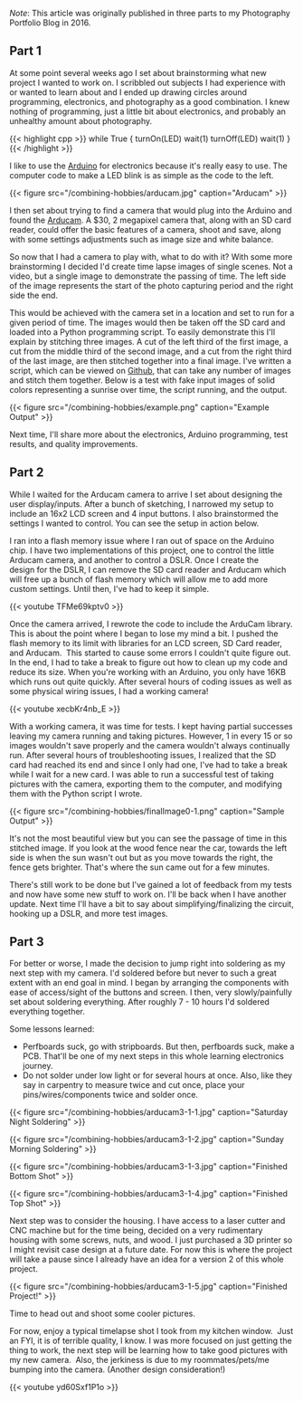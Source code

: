 *Note*: This article was originally published in three parts to my Photography Portfolio Blog in 2016. 

## Part 1

At some point several weeks ago I set about brainstorming what new project I wanted to work on. I scribbled out subjects I had experience with or wanted to learn about and I ended up drawing circles around programming, electronics, and photography as a good combination. I knew nothing of programming, just a little bit about electronics, and probably an unhealthy amount about photography.

<!--more-->

{{< highlight cpp >}}
while True {
    turnOn(LED)
    wait(1)
    turnOff(LED)
    wait(1)
}
{{< /highlight >}}

I like to use the [Arduino](http://arduino.cc) for electronics because it's really easy to use. The computer code to make a LED blink is as simple as the code to the left.

{{< figure src="/combining-hobbies/arducam.jpg" caption="Arducam" >}}

I then set about trying to find a camera that would plug into the Arduino and found the [Arducam](http://arducam.com]). A $30, 2 megapixel camera that, along with an SD card reader, could offer the basic features of a camera, shoot and save, along with some settings adjustments such as image size and white balance.

So now that I had a camera to play with, what to do with it? With some more brainstorming I decided I'd create time lapse images of single scenes. Not a video, but a single image to demonstrate the passing of time. The left side of the image represents the start of the photo capturing period and the right side the end.

This would be achieved with the camera set in a location and set to run for a given period of time. The images would then be taken off the SD card and loaded into a Python programming script. To easily demonstrate this I'll explain by stitching three images. A cut of the left third of the first image, a cut from the middle third of the second image, and a cut from the right third of the last image, are then stitched together into a final image. I've written a script, which can be viewed on [Github](https://github.com/TravisBumgarner/PhotoStitch), that can take any number of images and stitch them together. Below is a test with fake input images of solid colors representing a sunrise over time, the script running, and the output.

{{< figure src="/combining-hobbies/example.png" caption="Example Output" >}}

Next time, I'll share more about the electronics, Arduino programming, test results, and quality improvements.

## Part 2

While I waited for the Arducam camera to arrive I set about designing the user display/inputs. After a bunch of sketching, I narrowed my setup to include an 16x2 LCD screen and 4 input buttons. I also brainstormed the settings I wanted to control. You can see the setup in action below.

I ran into a flash memory issue where I ran out of space on the Arduino chip. I have two implementations of this project, one to control the little Arducam camera, and another to control a DSLR. Once I create the design for the DSLR, I can remove the SD card reader and Arducam which will free up a bunch of flash memory which will allow me to add more custom settings. Until then, I've had to keep it simple.

{{< youtube TFMe69kptv0 >}}

Once the camera arrived, I rewrote the code to include the ArduCam library. This is about the point where I began to lose my mind a bit. I pushed the flash memory to its limit with libraries for an LCD screen, SD Card reader, and Arducam.  This started to cause some errors I couldn't quite figure out. In the end, I had to take a break to figure out how to clean up my code and reduce its size. When you're working with an Arduino, you only have 16KB which runs out quite quickly. After several hours of coding issues as well as some physical wiring issues, I had a working camera!

{{< youtube xecbKr4nb_E >}}

With a working camera, it was time for tests. I kept having partial successes leaving my camera running and taking pictures. However, 1 in every 15 or so images wouldn't save properly and the camera wouldn't always continually run. After several hours of troubleshooting issues, I realized that the SD card had reached its end and since I only had one, I've had to take a break while I wait for a new card. I was able to run a successful test of taking pictures with the camera, exporting them to the computer, and modifying them with the Python script I wrote.

{{< figure src="/combining-hobbies/finalImage0-1.png" caption="Sample Output" >}}

It's not the most beautiful view but you can see the passage of time in this stitched image. If you look at the wood fence near the car, towards the left side is when the sun wasn't out but as you move towards the right, the fence gets brighter. That's where the sun came out for a few minutes.

There's still work to be done but I've gained a lot of feedback from my tests and now have some new stuff to work on. I'll be back when I have another update. Next time I'll have a bit to say about simplifying/finalizing the circuit, hooking up a DSLR, and more test images.

## Part 3

For better or worse, I made the decision to jump right into soldering as my next step with my camera. I'd soldered before but never to such a great extent with an end goal in mind. I began by arranging the components with ease of access/sight of the buttons and screen. I then, very slowly/painfully set about soldering everything. After roughly 7 - 10 hours I'd soldered everything together.

Some lessons learned:
* Perfboards suck, go with stripboards. But then, perfboards suck, make a PCB. That'll be one of my next steps in this whole learning electronics journey.
* Do not solder under low light or for several hours at once. Also, like they say in carpentry to measure twice and cut once, place your pins/wires/components twice and solder once.

{{< figure src="/combining-hobbies/arducam3-1-1.jpg" caption="Saturday Night Soldering" >}}

{{< figure src="/combining-hobbies/arducam3-1-2.jpg" caption="Sunday Morning Soldering" >}}

{{< figure src="/combining-hobbies/arducam3-1-3.jpg" caption="Finished Bottom Shot" >}}

{{< figure src="/combining-hobbies/arducam3-1-4.jpg" caption="Finished Top Shot" >}}

Next step was to consider the housing. I have access to a laser cutter and CNC machine but for the time being, decided on a very rudimentary housing with some screws, nuts, and wood. I just purchased a 3D printer so I might revisit case design at a future date. For now this is where the project will take a pause since I already have an idea for a version 2 of this whole project.

{{< figure src="/combining-hobbies/arducam3-1-5.jpg" caption="Finished Project!" >}}

Time to head out and shoot some cooler pictures.

For now, enjoy a typical timelapse shot I took from my kitchen window.  Just an FYI, it is of terrible quality, I know. I was more focused on just getting the thing to work, the next step will be learning how to take good pictures with my new camera.  Also, the jerkiness is due to my roommates/pets/me bumping into the camera. (Another design consideration!)

{{< youtube yd60Sxf1P1o >}}